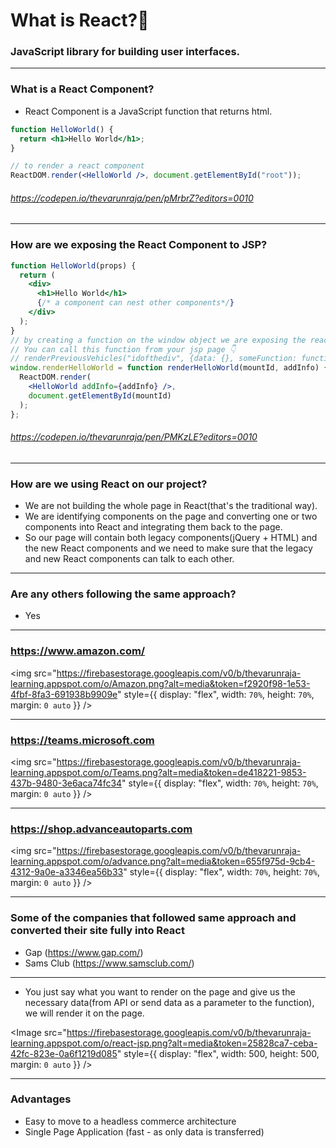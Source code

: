 
# What is React?🤔

### JavaScript library for building user interfaces.

---

### What is a React Component?

- React Component is a JavaScript function that returns html.

```jsx
function HelloWorld() {
  return <h1>Hello World</h1>;
}

// to render a react component
ReactDOM.render(<HelloWorld />, document.getElementById("root"));
```

###### https://codepen.io/thevarunraja/pen/pMrbrZ?editors=0010

---

### How are we exposing the React Component to JSP?

```jsx
function HelloWorld(props) {
  return (
    <div>
      <h1>Hello World</h1>
      {/* a component can nest other components*/}
    </div>
  );
}
// by creating a function on the window object we are exposing the react component to JSP
// You can call this function from your jsp page 👇
// renderPreviousVehicles("idofthediv", {data: {}, someFunction: function() {}})
window.renderHelloWorld = function renderHelloWorld(mountId, addInfo) {
  ReactDOM.render(
    <HelloWorld addInfo={addInfo} />,
    document.getElementById(mountId)
  );
};
```

###### https://codepen.io/thevarunraja/pen/PMKzLE?editors=0010

---

### How are we using React on our project?

- We are not building the whole page in React(that's the traditional way).
- We are identifying components on the page and converting one or two components into React and integrating them back to the page.
- So our page will contain both legacy components(jQuery + HTML) and the new React components and we need to make sure that the legacy and new React components can talk to each other.

---

### Are any others following the same approach?

- Yes

---

### https://www.amazon.com/

<img
  src="https://firebasestorage.googleapis.com/v0/b/thevarunraja-learning.appspot.com/o/Amazon.png?alt=media&token=f2920f98-1e53-4fbf-8fa3-691938b9909e"
  style={{
    display: "flex",
    width: `70%`,
    height: `70%`,
    margin: `0 auto`
  }}
/>

---

### https://teams.microsoft.com

<img
  src="https://firebasestorage.googleapis.com/v0/b/thevarunraja-learning.appspot.com/o/Teams.png?alt=media&token=de418221-9853-437b-9480-3e6aca74fc34"
  style={{
    display: "flex",
    width: `70%`,
    height: `70%`,
    margin: `0 auto`
  }}
/>

---

### https://shop.advanceautoparts.com

<img
  src="https://firebasestorage.googleapis.com/v0/b/thevarunraja-learning.appspot.com/o/advance.png?alt=media&token=655f975d-9cb4-4312-9a0e-a3346ea56b33"
  style={{
    display: "flex",
    width: `70%`,
    height: `70%`,
    margin: `0 auto`
  }}
/>

---

### Some of the companies that followed same approach and converted their site fully into React

- Gap (https://www.gap.com/)
- Sams Club (https://www.samsclub.com/)

---

- You just say what you want to render on the page and give us the necessary data(from API or send data as a parameter to the function), we will render it on the page.

<Image
  src="https://firebasestorage.googleapis.com/v0/b/thevarunraja-learning.appspot.com/o/react-jsp.png?alt=media&token=25828ca7-ceba-42fc-823e-0a6f1219d085"
  style={{
    display: "flex",
    width: 500,
    height: 500,
    margin: `0 auto`
  }}
/>

---

### Advantages

- Easy to move to a headless commerce architecture
- Single Page Application (fast - as only data is transferred)
